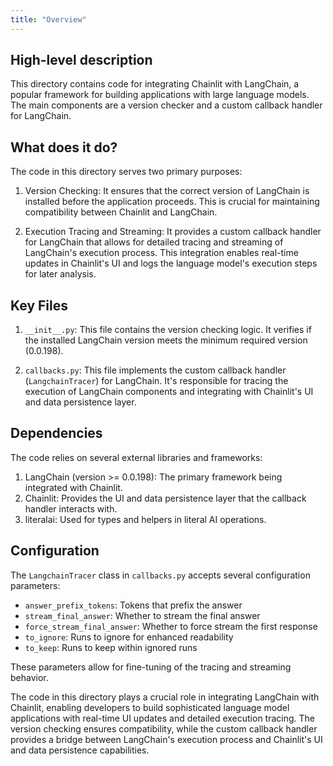 ```yaml
---
title: "Overview"
---
```


## High-level description
This directory contains code for integrating Chainlit with LangChain, a popular framework for building applications with large language models. The main components are a version checker and a custom callback handler for LangChain.

## What does it do?
The code in this directory serves two primary purposes:

1. Version Checking: It ensures that the correct version of LangChain is installed before the application proceeds. This is crucial for maintaining compatibility between Chainlit and LangChain.

2. Execution Tracing and Streaming: It provides a custom callback handler for LangChain that allows for detailed tracing and streaming of LangChain's execution process. This integration enables real-time updates in Chainlit's UI and logs the language model's execution steps for later analysis.

## Key Files

1. `__init__.py`: This file contains the version checking logic. It verifies if the installed LangChain version meets the minimum required version (0.0.198).

2. `callbacks.py`: This file implements the custom callback handler (`LangchainTracer`) for LangChain. It's responsible for tracing the execution of LangChain components and integrating with Chainlit's UI and data persistence layer.

## Dependencies
The code relies on several external libraries and frameworks:

1. LangChain (version &gt;= 0.0.198): The primary framework being integrated with Chainlit.
2. Chainlit: Provides the UI and data persistence layer that the callback handler interacts with.
3. literalai: Used for types and helpers in literal AI operations.

## Configuration
The `LangchainTracer` class in `callbacks.py` accepts several configuration parameters:

- `answer_prefix_tokens`: Tokens that prefix the answer
- `stream_final_answer`: Whether to stream the final answer
- `force_stream_final_answer`: Whether to force stream the first response
- `to_ignore`: Runs to ignore for enhanced readability
- `to_keep`: Runs to keep within ignored runs

These parameters allow for fine-tuning of the tracing and streaming behavior.

The code in this directory plays a crucial role in integrating LangChain with Chainlit, enabling developers to build sophisticated language model applications with real-time UI updates and detailed execution tracing. The version checking ensures compatibility, while the custom callback handler provides a bridge between LangChain's execution process and Chainlit's UI and data persistence capabilities.